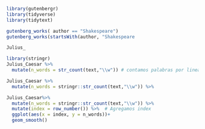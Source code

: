```r
library(gutenbergr)
library(tidyverse)
library(tidytext)
```

```r
gutenberg_works( author == "Shakespeare")
gutenberg_works(startsWith(author, "Shakespeare
```

```r
Julius_
```

```r
library(stringr)
Julius_Caesar %>% 
  mutate(n_words = str_count(text,"\\w")) # contamos palabras por linea
```

```r
Julius_Caesar %>% 
  mutate(n_words = stringr::str_count(text,"\\w")) %>% 
```

```r
Julius_Caesar%>% 
  mutate(n_words = stringr::str_count(text,"\\w")) %>% 
  mutate(index = row_number()) %>%  # Agregamos index 
  ggplot(aes(x = index, y = n_words))+
  geom_smooth()
```
